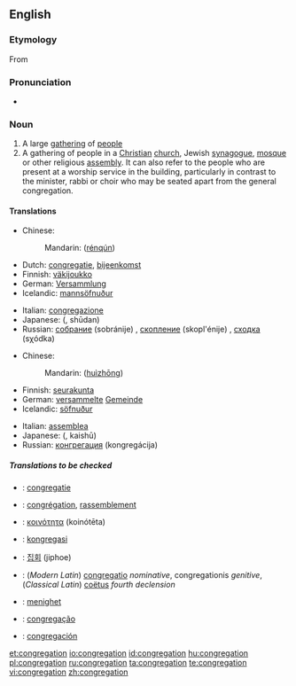 ==English==

===Etymology===
From {{L.}} {{term|congregatio|congregātiō|lang=la}}

===Pronunciation===
* {{rhymes|eɪʃǝn}}

===Noun===
{{en-noun}}

# A large [[gathering]] of [[people]]
# A gathering of people in a [[Christian]] [[church]], Jewish [[synagogue]], [[mosque]] or other religious [[assembly]].  It can also refer to the people who are present at a worship service in the building, particularly in contrast to the minister, rabbi or choir who may be seated apart from the general congregation.

====Translations====
{{trans-top|A large gathering of people}}
* Chinese:
*: Mandarin: {{zh-ts|人群|人群}} ([[rén]][[qún]])
* Dutch: [[congregatie]], [[bijeenkomst]]
* Finnish: [[väkijoukko]]
* German: [[Versammlung]] {{f}}
* Icelandic: [[mannsöfnuður]] {{m}}
{{trans-mid}}
* Italian: [[congregazione]]
* Japanese: {{Jpan|[[集団]]}} ({{Jpan|[[しゅうだん]]}}, shūdan)
* Russian: [[собрание]] (sobránije) {{n}}, [[скопление]] (skopl'énije) {{n}}, [[сходка]] (sχódka) {{f}}
{{trans-bottom}}

{{trans-top|A gathering of people in a church; the church audience}}
* Chinese:
*: Mandarin: {{zh-ts|會眾|会众}} ([[huì]][[zhōng]])
* Finnish: [[seurakunta]]
* German: [[versammelt]]e [[Gemeinde]] {{f}}
* Icelandic: [[söfnuður]] {{m}}
{{trans-mid}}
* Italian: [[assemblea]]
* Japanese: {{Jpan|[[会衆]]}} ({{Jpan|[[かいしゅう]]}}, kaishū)
* Russian: [[конгрегация]] (kongregácija) {{f}}
{{trans-bottom}}

=====Translations to be checked=====
{{checktrans}}
{{top}}
* {{ttbc|Dutch}}: [[congregatie]]
* {{ttbc|French}}: [[congrégation]], [[rassemblement]]
* {{ttbc|Greek}}: [[κοινότητα]] (koinótēta)
{{mid}}
* {{ttbc|Indonesian}}: [[kongregasi]]
* {{ttbc|Korean}}: [[집회]] (jiphoe)
* {{ttbc|Latin}}: (''Modern Latin'') [[congregatio]] ''nominative'', congregationis ''genitive'', (''Classical Latin'') [[coëtus]] ''fourth declension''
* {{ttbc|Norwegian}}: [[menighet]]
* {{ttbc|Portuguese}}: [[congregação]]
* {{ttbc|Spanish}}: [[congregación]]
{{bottom}}

[[et:congregation]]
[[io:congregation]]
[[id:congregation]]
[[hu:congregation]]
[[pl:congregation]]
[[ru:congregation]]
[[ta:congregation]]
[[te:congregation]]
[[vi:congregation]]
[[zh:congregation]]
